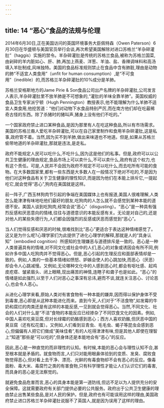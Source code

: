 ```yaml
---
---
---
```

title: 14 “恶心”食品的法规与伦理
---



2014年6月30日,正在美国访问的英国环境事务大臣佩特森（Owen Paterson）6月30日在华盛顿与美国官员举行会谈,再次希望美国解除对进口苏格兰“羊杂碎灌肚”（haggis）实施的禁令。羊杂碎灌肚是传统的苏格兰食品,被称为苏格兰国菜,由剁碎的羊内脏如心、肝、肺,再加上燕麦、洋葱、羊油、盐、香辣调味料和高汤填入羊肚制成,风味独特。美国的食品标准规则禁止在食品中含有肺脏,理由是动物的肺“不适宜人类食用”（unfit for human consumption）,是“不可食用”（inedible）的,而苏格兰羊杂碎灌肚的10%成分是羊肺。

苏格兰安格斯地方的Jame Pirie & Son食品公司出产名牌的羊杂碎灌肚,公司发言人表示,羊杂碎灌肚里不放羊肺是不可想象的,“灌肚的羊味全靠羊肺”。英国权威的食品卫生专家派宁顿（Hugh Pennington）教授表示,他不能理解为什么羊肺不适宜人类食用,他挖苦道：“他们对动物下水食品特别严厉,而在南方他们却在吃最稀奇古怪的东西。除了杀猪时的猪叫声,猪身上没有他们不吃的。”

一个国家政府禁止进口某种食品,是因为那里有人在吃这种食品,所以有市场需求。美国的苏格兰裔人爱吃羊杂碎灌肚,可以在自己家里制作和食用羊杂碎灌肚,这是私事,政府管不着。当然,因为买不到羊肺,做出来味道也不地道。但是,如果从苏格兰偷带地道的羊杂碎灌肚,那就是违法,是走私。

政府不能规定人民可以吃什么,不吃什么,因为这是他们的私事。但是,政府可以以公共卫生健康的理由规定,食品市场上可以卖什么,不可以卖什么,政府有这个权力,也有这个责任。可是,人民并不会因为政府不规定不可以吃什么,而去吃所有可能的食物。在大多数国家里,都有一些东西是大多数人在一般情况下绝对不吃的,不是因为他们对这种食品有关于卫生健康的理性知识,而是因为他们在本能上排斥它,一提起吃它,就会觉得“恶心”,狗肉在美国就是这样。

前一阵子,广西玉林狗肉节引起的争端在美国媒体上也有报道,美国人很难理解,人类怎么能津津有味地吃他们最好的朋友,吃狗肉的人怎么就不会感觉到某种本能的道德不安。美国人谈到吃狗肉,经常会说“恶心”（disgusting）。“恶心”是一种具有强烈反感和厌恶意向的情绪,往往与道德意识的本能反感有关。无论是对自己的,还是对他人的某些失德行为,人们都会因强烈的反感或厌恶而感觉到“恶心”。

当人们觉得反感和厌恶的时候,很难找到比“恶心”更适合于表达这种情绪感觉了。这又是为什么呢?心理学家们为此提供了进化心理学的解释,那就是人的“具身认知”（embodied cognition）所感知的生理嫌恶与道德排斥是一致的。恶心是一种人类普遍具有的情绪,对不同文化或社会中的人们,恶心的对象或诱因会有所不同,例如许多中国人吃狗肉并不觉得恶心。但是,恶心引起的生理反应和面部表情却是一致的。例如,人类的一些基本情绪如愤怒、妒嫉会使人的心跳加快,而恶心（厌恶）却会令人心跳减慢。又例如,无论哪种文化中的人感到恶心时,都会有呕吐感、起鸡皮疙瘩、皱紧眉头、闭上眼睛,现出痛苦的神情,连瞎子和聋子也是如此。“恶心”的情绪是如此强烈,以至于人们对恶心之事深有忌讳,避而不谈,就连关注恶心、讨论恶心,也会令人恶心。

从进化心理学来看,原始人类对有害食物有一种本能的嫌弃,因而得以保护身体不受到毒害,恶心即是从这种本能进化而来。直到今天,人们对于“不洁食物”,如发霉的牛奶和腐烂的肉类还是有这样的本能反感,一见到就会觉得恶心。当然,不同文化、社会的人们对什么是“不洁”食物的本能反应已经掺杂了不同饮食文化的因素。例如,中国人喜欢吃臭豆腐,但对长绿霉的奶酪感到恶心；西方人喜欢奶酪,但厌恶中国的臭豆腐（还有松花蛋）。又例如,人们看到豆青虫、毛毛虫、蝎子等昆虫会感到恶心,但偏偏有人把它们做成“美味佳肴”,有的人吃得津津有味,但是其他人即使在理智上“知道”那些是“可以吃的”,但身体还是本能地会有“恶心”的反应。

因此,恶心是一种直觉的而非理性的认知。有时候,本能的恶心会与理性认知不合,甚至根本就是矛盾的。就食物而言,人们只对能用眼鼻体验到的变质、发臭、腐败食物觉得恶心,但对看上去干净、漂亮、光鲜的有毒食物却不会有恶心的反应。像毒面粉、毒大米、毒腐竹之类的有害食物,只有科学理性才能让人们认识它们的毒害,而具身的恶心是无法察觉的。

就避免食品危害而言,恶心的具身本能是第一道防线,但远不足以为人提供充分的安全保障。这就需要政府有关部门提供必要的公共服务。政府出于公共卫生健康的理由禁止出售某些食品,是对人民的保护。但是,政府也有可能误用这样的理由,美国政府禁止进口苏格兰羊杂碎灌肚说服不了英国人,就是因为误用了这样的理由。